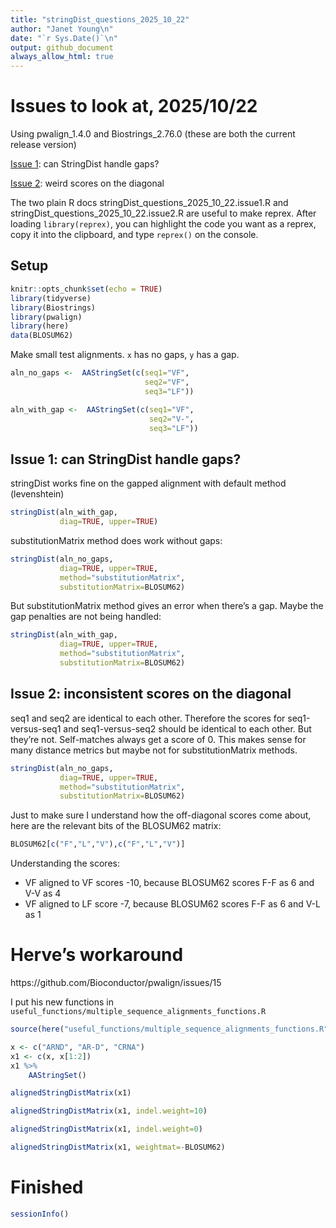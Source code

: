 ```yaml
---
title: "stringDist_questions_2025_10_22"
author: "Janet Young\n"
date: "`r Sys.Date()`\n"
output: github_document
always_allow_html: true
---
```


# Issues to look at, 2025/10/22 

Using pwalign_1.4.0 and Biostrings_2.76.0 (these are both the current release version) 

[Issue 1](https://github.com/Bioconductor/pwalign/issues/15): can StringDist handle gaps?

[Issue 2](https://github.com/Bioconductor/pwalign/issues/14): weird scores on the diagonal

The two plain R docs stringDist_questions_2025_10_22.issue1.R and stringDist_questions_2025_10_22.issue2.R are useful to make reprex.  After loading `library(reprex)`, you can highlight the code you want as a reprex, copy it into the clipboard, and type `reprex()` on the console. 


## Setup 

```r
knitr::opts_chunk$set(echo = TRUE)
library(tidyverse)
library(Biostrings)
library(pwalign)
library(here)
data(BLOSUM62)
```


Make small test alignments. `x` has no gaps, `y` has a gap.

```r
aln_no_gaps <-  AAStringSet(c(seq1="VF",
                              seq2="VF",
                              seq3="LF"))

aln_with_gap <-  AAStringSet(c(seq1="VF",
                               seq2="V-",
                               seq3="LF"))
```

## Issue 1: can StringDist handle gaps?

stringDist works fine on the gapped alignment with default method (levenshtein)

```r
stringDist(aln_with_gap,
           diag=TRUE, upper=TRUE)
```


substitutionMatrix method does work without gaps:

```r
stringDist(aln_no_gaps, 
           diag=TRUE, upper=TRUE,
           method="substitutionMatrix",
           substitutionMatrix=BLOSUM62)
```


But substitutionMatrix method gives an error when there's a gap. Maybe the gap penalties are not being handled:

```r
stringDist(aln_with_gap, 
           diag=TRUE, upper=TRUE,
           method="substitutionMatrix",
           substitutionMatrix=BLOSUM62)
```



## Issue 2: inconsistent scores on the diagonal

seq1 and seq2 are identical to each other. Therefore the scores for seq1-versus-seq1 and seq1-versus-seq2 should be identical to each other.  But they're not.  Self-matches always get a score of 0. This makes sense for many distance metrics but maybe not for substitutionMatrix methods.

```r
stringDist(aln_no_gaps, 
           diag=TRUE, upper=TRUE,
           method="substitutionMatrix",
           substitutionMatrix=BLOSUM62)
```
Just to make sure I understand how the off-diagonal scores come about, here are the relevant bits of the BLOSUM62 matrix:

```r
BLOSUM62[c("F","L","V"),c("F","L","V")]
```


Understanding the scores:

- VF aligned to VF scores -10, because BLOSUM62 scores F-F as 6 and V-V as 4 
- VF aligned to LF score -7, because BLOSUM62 scores F-F as 6 and V-L as 1

# Herve's workaround

https://github.com/Bioconductor/pwalign/issues/15

I put his new functions in `useful_functions/multiple_sequence_alignments_functions.R`

```r
source(here("useful_functions/multiple_sequence_alignments_functions.R"))
```



```r
x <- c("ARND", "AR-D", "CRNA")
x1 <- c(x, x[1:2])
x1 %>% 
    AAStringSet()
```

```r
alignedStringDistMatrix(x1)
```

```r
alignedStringDistMatrix(x1, indel.weight=10)
```

```r
alignedStringDistMatrix(x1, indel.weight=0)
```

```r
alignedStringDistMatrix(x1, weightmat=-BLOSUM62)
```

# Finished

```r
sessionInfo()
```

